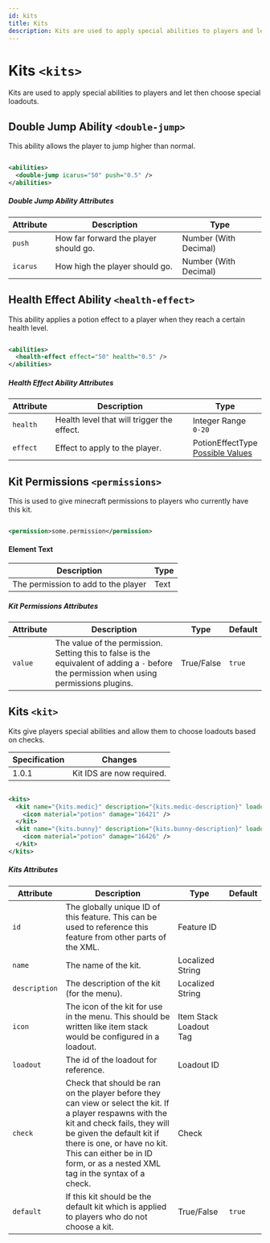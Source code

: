 ```yaml
---
id: kits
title: Kits
description: Kits are used to apply special abilities to players and let then choose special loadouts.
---
```


# Kits `<kits>`

Kits are used to apply special abilities to players and let then choose special loadouts.

## Double Jump Ability `<double-jump>`

This ability allows the player to jump higher than normal.

```xml

<abilities>
  <double-jump icarus="50" push="0.5" />
</abilities>

```

##### Double Jump Ability Attributes

| Attribute | Description                           | Type                                                            |
| --------- | ------------------------------------- | --------------------------------------------------------------- |
| `push`    | How far forward the player should go. | <span class="badge badge--primary">Number (With Decimal)</span> |
| `icarus`  | How high the player should go.        | <span class="badge badge--primary">Number (With Decimal)</span> |

## Health Effect Ability `<health-effect>`

This ability applies a potion effect to a player when they reach a certain health level.

```xml

<abilities>
  <health-effect effect="50" health="0.5" />
</abilities>

```

##### Health Effect Ability Attributes

| Attribute | Description                                | Type                                                                                                                                                                |
| --------- | ------------------------------------------ | ------------------------------------------------------------------------------------------------------------------------------------------------------------------- |
| `health`  | Health level that will trigger the effect. | <span class="badge badge--primary">Integer Range</span><br />`0-20`                                                                                                 |
| `effect`  | Effect to apply to the player.             | <span class="badge badge--primary">PotionEffectType</span><br />[Possible Values](https://hub.spigotmc.org/javadocs/spigot/org/bukkit/potion/PotionEffectType.html) |

## Kit Permissions `<permissions>`

This is used to give minecraft permissions to players who currently have this kit.

```xml

<permission>some.permission</permission>

```

#### Element Text

| Description                         | Type                                           |
| ----------------------------------- | ---------------------------------------------- |
| The permission to add to the player | <span class="badge badge--primary">Text</span> |

##### Kit Permissions Attributes

| Attribute | Description                                                                                                                                | Type                                                 | Default |
| --------- | ------------------------------------------------------------------------------------------------------------------------------------------ | ---------------------------------------------------- | ------- |
| `value`   | The value of the permission. Setting this to false is the equivalent of adding a `-` before the permission when using permissions plugins. | <span class="badge badge--primary">True/False</span> | `true`  |

## Kits `<kit>`

Kits give players special abilities and allow them to choose loadouts based on checks.

| Specification | Changes                   |
| ------------- | ------------------------- |
| 1.0.1         | Kit IDS are now required. |

```xml

<kits>
  <kit name="{kits.medic}" description="{kits.medic-description}" loadout="medic">
    <icon material="potion" damage="16421" />
  </kit>
  <kit name="{kits.bunny}" description="{kits.bunny-description}" loadout="bunny">
    <icon material="potion" damage="16426" />
  </kit>
</kits>

```

##### Kits Attributes

| Attribute     | Description                                                                                                                                                                                                                                                                           | Type                                                             | Default |
| ------------- | ------------------------------------------------------------------------------------------------------------------------------------------------------------------------------------------------------------------------------------------------------------------------------------- | ---------------------------------------------------------------- | ------- |
| `id`          | The globally unique ID of this feature. This can be used to reference this feature from other parts of the XML.                                                                                                                                                                       | <span class="badge badge--primary">Feature ID</span>             |         |
| `name`        | The name of the kit.                                                                                                                                                                                                                                                                  | <span class="badge badge--primary">Localized String</span>       |         |
| `description` | The description of the kit (for the menu).                                                                                                                                                                                                                                            | <span class="badge badge--primary">Localized String</span>       |         |
| `icon`        | The icon of the kit for use in the menu. This should be written like item stack would be configured in a loadout.                                                                                                                                                                     | <span class="badge badge--primary">Item Stack Loadout Tag</span> |         |
| `loadout`     | The id of the loadout for reference.                                                                                                                                                                                                                                                  | <span class="badge badge--primary">Loadout ID</span>             |         |
| `check`       | Check that should be ran on the player before they can view or select the kit. If a player respawns with the kit and check fails, they will be given the default kit if there is one, or have no kit. This can either be in ID form, or as a nested XML tag in the syntax of a check. | <span class="badge badge--primary">Check</span>                  |         |
| `default`     | If this kit should be the default kit which is applied to players who do not choose a kit.                                                                                                                                                                                            | <span class="badge badge--primary">True/False</span>             | `true`  |
